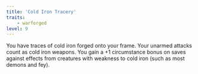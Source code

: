 ```yaml
---
title: 'Cold Iron Tracery'
traits:
    - warforged
level: 9
---
```


You have traces of cold iron forged onto your frame. Your unarmed attacks count as cold iron weapons. You gain a +1 circumstance bonus on saves against effects from creatures with weakness to cold iron (such as most demons and fey).